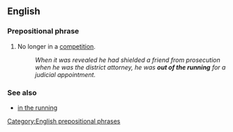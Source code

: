 ==English==

===Prepositional phrase===
{{en-PP|head=[[out of]] the [[running]]}}

# {{lb|en|idiomatic}} No longer in a [[competition]].
#: ''When it was revealed he had shielded a friend from prosecution when he was the district attorney, he was '''out of the running''' for a judicial appointment.''

===See also===
* [[in the running]]

[[Category:English prepositional phrases]]